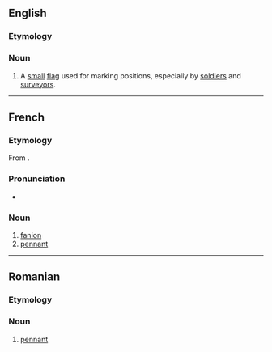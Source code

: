 ==English==

===Etymology===
{{etyl|fr|en}}

===Noun===
{{en-noun}}

# A [[small]] [[flag]] used for marking positions, especially by [[soldier]]s and [[surveyor]]s.

----

==French==

===Etymology===
From {{inh|fr|frm|feinion}}.

===Pronunciation===
* {{IPA|/fanjɔ̃/|lang=fr}}

===Noun===
{{fr-noun|m}}

# [[fanion#English|fanion]]
# [[pennant]]

----

==Romanian==

===Etymology===
{{bor|ro|fr|fanion}}

===Noun===
{{ro-noun|n|fanioane}}

# [[pennant]]